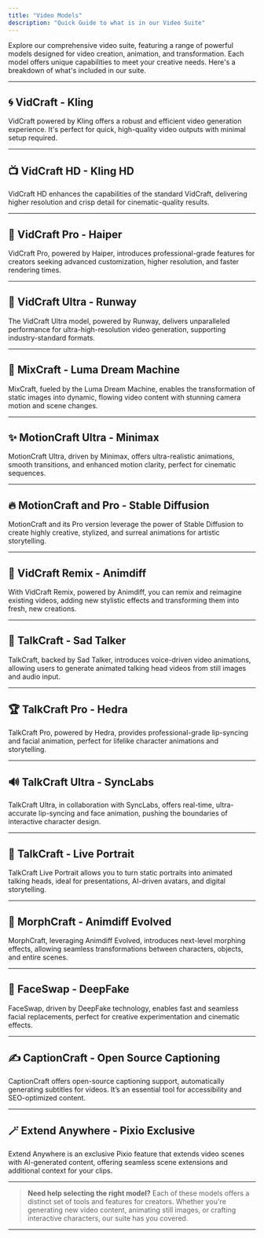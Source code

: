 ```yaml
---
title: "Video Models"
description: "Quick Guide to what is in our Video Suite"
---
```


Explore our comprehensive video suite, featuring a range of powerful models designed for video creation, animation, and transformation. Each model offers unique capabilities to meet your creative needs. Here's a breakdown of what's included in our suite.

---

## 🌀 **VidCraft - Kling**
VidCraft powered by Kling offers a robust and efficient video generation experience. It's perfect for quick, high-quality video outputs with minimal setup required.

---

## 📺 **VidCraft HD - Kling HD**
VidCraft HD enhances the capabilities of the standard VidCraft, delivering higher resolution and crisp detail for cinematic-quality results.

---

## 🚀 **VidCraft Pro - Haiper**
VidCraft Pro, powered by Haiper, introduces professional-grade features for creators seeking advanced customization, higher resolution, and faster rendering times.

---

## 🎥 **VidCraft Ultra - Runway**
The VidCraft Ultra model, powered by Runway, delivers unparalleled performance for ultra-high-resolution video generation, supporting industry-standard formats.

---

## 🎨 **MixCraft - Luma Dream Machine**
MixCraft, fueled by the Luma Dream Machine, enables the transformation of static images into dynamic, flowing video content with stunning camera motion and scene changes.

---

## ✨ **MotionCraft Ultra - Minimax**
MotionCraft Ultra, driven by Minimax, offers ultra-realistic animations, smooth transitions, and enhanced motion clarity, perfect for cinematic sequences.

---

## 🔥 **MotionCraft and Pro - Stable Diffusion**
MotionCraft and its Pro version leverage the power of Stable Diffusion to create highly creative, stylized, and surreal animations for artistic storytelling.

---

## 🎉 **VidCraft Remix - Animdiff**
With VidCraft Remix, powered by Animdiff, you can remix and reimagine existing videos, adding new stylistic effects and transforming them into fresh, new creations.

---

## 💬 **TalkCraft - Sad Talker**
TalkCraft, backed by Sad Talker, introduces voice-driven video animations, allowing users to generate animated talking head videos from still images and audio input.

---

## 🏆 **TalkCraft Pro - Hedra**
TalkCraft Pro, powered by Hedra, provides professional-grade lip-syncing and facial animation, perfect for lifelike character animations and storytelling.

---

## 🔊 **TalkCraft Ultra - SyncLabs**
TalkCraft Ultra, in collaboration with SyncLabs, offers real-time, ultra-accurate lip-syncing and face animation, pushing the boundaries of interactive character design.

---

## 📡 **TalkCraft - Live Portrait**
TalkCraft Live Portrait allows you to turn static portraits into animated talking heads, ideal for presentations, AI-driven avatars, and digital storytelling.

---

## 🧬 **MorphCraft - Animdiff Evolved**
MorphCraft, leveraging Animdiff Evolved, introduces next-level morphing effects, allowing seamless transformations between characters, objects, and entire scenes.

---

## 👥 **FaceSwap - DeepFake**
FaceSwap, driven by DeepFake technology, enables fast and seamless facial replacements, perfect for creative experimentation and cinematic effects.

---

## ✍️ **CaptionCraft - Open Source Captioning**
CaptionCraft offers open-source captioning support, automatically generating subtitles for videos. It’s an essential tool for accessibility and SEO-optimized content.

---

## 🪄 **Extend Anywhere - Pixio Exclusive**
Extend Anywhere is an exclusive Pixio feature that extends video scenes with AI-generated content, offering seamless scene extensions and additional context for your clips.

---

> **Need help selecting the right model?** Each of these models offers a distinct set of tools and features for creators. Whether you're generating new video content, animating still images, or crafting interactive characters, our suite has you covered.

---
